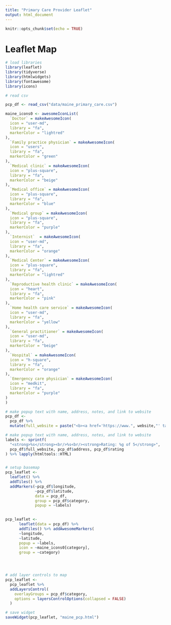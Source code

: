 ```yaml
---
title: "Primary Care Provider Leaflet"
output: html_document
---
```


```r
knitr::opts_chunk$set(echo = TRUE)
```

# Leaflet Map

```r

# load libraries
library(leaflet)
library(tidyverse)
library(htmlwidgets)
library(fontawesome)
library(icons)
```


```r

# read csv

pcp_df <- read_csv("data/maine_primary_care.csv")

```


```r

maine_icons0 <- awesomeIconList(
  `Doctor` = makeAwesomeIcon(
  icon = "user-md",
  library = "fa",
  markerColor = "lightred"
),
  `Family practice physician` = makeAwesomeIcon(
  icon = "users",
  library = "fa",
  markerColor = "green"
),
  `Medical clinic` = makeAwesomeIcon(
  icon = "plus-square",
  library = "fa",
  markerColor = "beige"
),
  `Medical office` = makeAwesomeIcon(
  icon = "plus-square",
  library = "fa",
  markerColor = "blue"
),
  `Medical group` = makeAwesomeIcon(
  icon = "plus-square",
  library = "fa",
  markerColor = "purple"
),
  `Internist`  = makeAwesomeIcon(
  icon = "user-md",
  library = "fa",
  markerColor = "orange"
),
  `Medical Center` = makeAwesomeIcon(
  icon = "plus-square",
  library = "fa",
  markerColor = "lightred"
),
  `Reproductive health clinic` = makeAwesomeIcon(
  icon = "heart",
  library = "fa",
  markerColor = "pink"
),
  `Home health care service` = makeAwesomeIcon(
  icon = "user-md",
  library = "fa",
  markerColor = "yellow"
),
  `General practitioner` = makeAwesomeIcon(
  icon = "user-md",
  library = "fa",
  markerColor = "beige"
),
  `Hospital` = makeAwesomeIcon(
  icon = "h-square",
  library = "fa",
  markerColor = "orange"
),
  `Emergency care physician` = makeAwesomeIcon(
  icon = "medkit",
  library = "fa",
  markerColor = "purple"
)
)

# make popup text with name, address, notes, and link to website
pcp_df <-
  pcp_df %>% 
  mutate(full_website = paste("<b><a href='https://www.", website,"' target='_blank'>", title,"</a></b>", "<br/>", sep = "")) 

# make popup text with name, address, notes, and link to website
labels <- sprintf(
  "<strong>%s</strong><br/>%s<br/><strong>Rating: %g of 5</strong>",
  pcp_df$full_website, pcp_df$address, pcp_df$rating
) %>% lapply(htmltools::HTML)


# setup basemap
pcp_leaflet <- 
  leaflet() %>% 
  addTiles() %>%
  addMarkers(~pcp_df$longitude, 
             ~pcp_df$latitude, 
             data = pcp_df, 
             group = pcp_df$category, 
             popup = ~labels)
  

pcp_leaflet <- 
      leaflet(data = pcp_df) %>%
      addTiles() %>% addAwesomeMarkers(
      ~longitude,
      ~latitude,
      popup = ~labels,
      icon = ~maine_icons0[category], 
      group = ~category)




# add layer controls to map 
pcp_leaflet <- 
  pcp_leaflet %>% 
  addLayersControl(
    overlayGroups = pcp_df$category,
    options = layersControlOptions(collapsed = FALSE)
  )

# save widget 
saveWidget(pcp_leaflet, "maine_pcp.html")

```


